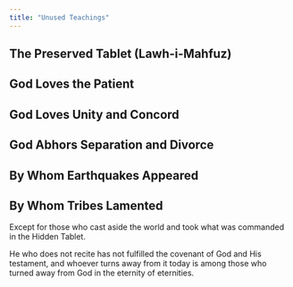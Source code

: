 ```yaml
---
title: "Unused Teachings"
---
```


## The Preserved Tablet (Lawh-i-Mahfuz)

## God Loves the Patient

## God Loves Unity and Concord

## God Abhors Separation and Divorce

## By Whom Earthquakes Appeared

## By Whom Tribes Lamented

Except for those who cast aside the world and took what was commanded in the Hidden Tablet.

He who does not recite has not fulfilled the covenant of God and His testament, and whoever turns away from it today is among those who turned away from God in the eternity of eternities.
